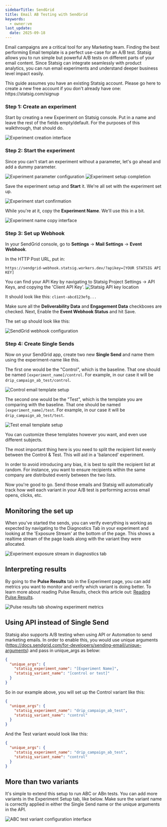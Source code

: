 ```yaml
---
sidebarTitle: SendGrid
title: Email AB Testing with SendGrid
keywords:
  - owner:vm
last_update:
  date: 2025-09-18
---
```


Email campaigns are a critical tool for any Marketing team.  Finding the best performing Email template is a perfect use-case for an A/B test.  Statsig allows you to run simple but powerful A/B tests on different parts of your email content.  Since Statsig can integrate seamlessly with product analytics, you can run email experiments and understand deeper business level impact easily.

<Info>
This guide assumes you have an existing Statsig account.  Please go here to create a new free account if you don't already have one: https://statsig.com/signup
</Info>

### Step 1: Create an experiment

Start by creating a new Experiment on Statsig console. Put in a name and leave the rest of the fields empty/default.  For the purposes of this walkthrough, that should do.

<Frame>
  <img src="https://user-images.githubusercontent.com/74588208/210731384-8bbfc1e1-076c-4ae3-959a-ef1507801e71.png" alt="Experiment creation interface" />
</Frame>

### Step 2: Start the experiment

Since you can't start an experiment without a parameter, let's go ahead and add a dummy parameter.

<Frame>
  <img src="https://user-images.githubusercontent.com/74588208/210316935-99f13616-c412-47c1-b9ab-99b90462805e.png" alt="Experiment parameter configuration" />
</Frame>

<Frame>
  <img src="https://user-images.githubusercontent.com/74588208/210731687-0883c356-5cef-458d-a6aa-bfde9ad36f8b.png" alt="Experiment setup completion" />
</Frame>

Save the experiment setup and **Start** it.  We're all set with the experiment set up.

<Frame>
  <img src="https://user-images.githubusercontent.com/74588208/210731969-decf481a-b6a2-41ee-b1c1-6b917bb18fab.png" alt="Experiment start confirmation" />
</Frame>

While you're at it, copy the **Experiment Name**.  We'll use this in a bit.

<Frame>
  <img src="https://user-images.githubusercontent.com/74588208/210732298-34c0e1f4-6485-425b-af07-fa535ad86396.png" alt="Experiment name copy interface" />
</Frame>

### Step 3: Set up Webhook

In your SendGrid console, go to **Settings** -&gt; **Mail Settings** -&gt; **Event Webhook**.

In the HTTP Post URL, put in:

```https://sendgrid-webhook.statsig.workers.dev/?apikey=[YOUR STATSIG API KEY]```

<Info>
You can find your API Key by navigating to Statsig Project Settings -&gt; API Keys, and copying the 'Client API Key'.

<Frame>
  <img src="https://user-images.githubusercontent.com/74588208/210319717-49ac4a21-8bdd-4348-b534-374b760ab047.png" alt="Statsig API key location" />
</Frame>

It should look like this: ```client-abcd123efg...```
</Info>

Make sure all the **Deliverability Data** and **Engagement Data** checkboxes are checked.  Next, Enable the **Event Webhook Status** and hit Save.  

The set up should look like this:

<Frame>
  <img src="https://user-images.githubusercontent.com/74588208/210737123-86725ff7-2432-4bde-95e6-173f8f194f86.png" alt="SendGrid webhook configuration" />
</Frame>

### Step 4: Create Single Sends

Now on your SendGrid app, create two new **Single Send** and name them using the experiment-name like this. 

The first one would be the "Control", which is the baseline.  That one should be named ```[experiment_name]/control```.  For example, in our case it will be ```drip_campaign_ab_test/control```.

<Frame>
  <img src="https://user-images.githubusercontent.com/74588208/210733152-5766320a-ed30-45f7-b57f-bf0526f796a8.png" alt="Control email template setup" />
</Frame>

The second one would be the "Test", which is the template you are comparing with the baseline.  That one should be named ```[experiment_name]/test```.  For example, in our case it will be ```drip_campaign_ab_test/test```.

<Frame>
  <img src="https://user-images.githubusercontent.com/74588208/210733504-581ea181-3ebc-4bc1-a707-391866bcbf62.png" alt="Test email template setup" />
</Frame>

You can customize these templates however you want, and even use different subjects.  

The most important thing here is you need to split the recipient list evenly between the Control & Test.  This will aid in a 'balanced' experiment.

<Info>
In order to avoid introducing any bias, it is best to split the recipient list at random.  For instance, you want to ensure recipients within the same company are distributed evenly between the two lists.
</Info>

Now you're good to go.  Send those emails and Statsig will automatically track how well each variant in your A/B test is performing across email opens, clicks, etc.

## Monitoring the set up

When you've started the sends, you can verify everything is working as expected by navigating to the Diagnostics Tab in your experiment and looking at the 'Exposure Stream' at the bottom of the page.  This shows a realtime stream of the page loads along with the variant they were allocated.

<Frame>
  <img src="https://user-images.githubusercontent.com/74588208/210737715-6adf5fd9-3b23-433a-a852-f2c8ea93cf2a.png" alt="Experiment exposure stream in diagnostics tab" />
</Frame>

## Interpreting results

By going to the **Pulse Results** tab in the Experiment page, you can add metrics you want to monitor and verify which variant is doing better.  To learn more about reading Pulse Results, check this article out: [Reading Pulse Results](../pulse/read-pulse).

<Frame>
  <img src="https://user-images.githubusercontent.com/74588208/210737928-3f33ca3b-a46b-40ac-b095-0b33fab66109.png" alt="Pulse results tab showing experiment metrics" />
</Frame>

## Using API instead of Single Send

Statsig also supports A/B testing when using API or Automation to send marketing emails.  In order to enable this, you would use unique arguments (https://docs.sendgrid.com/for-developers/sending-email/unique-arguments) and pass in unique_args as below:

```json
{
  "unique_args": {
    "statsig_experiment_name": "[Experiment Name]",
    "statsig_variant_name": "[control or test]"
  }
}
```

So in our example above, you will set up the Control variant like this:

```json
{
  "unique_args": {
    "statsig_experiment_name": "drip_campaign_ab_test",
    "statsig_variant_name": "control"
  }
}
```

And the Test variant would look like this:

```json
{
  "unique_args": {
    "statsig_experiment_name": "drip_campaign_ab_test",
    "statsig_variant_name": "control"
  }
}
```

## More than two variants

It's simple to extend this setup to run ABC or ABn tests.  You can add more variants in the Experiment Setup tab, like below.  Make sure the variant name is correctly applied in either the Single Send name or the unique arguments in the API.

<Frame>
  <img src="https://user-images.githubusercontent.com/74588208/210738925-89f91116-fefc-4e3c-992d-c9fc228f1a8c.png" alt="ABC test variant configuration interface" />
</Frame>
